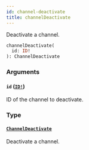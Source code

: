 ```yaml
---
id: channel-deactivate
title: channelDeactivate
---
```


Deactivate a channel.

```graphql
channelDeactivate(
  id: ID!
): ChannelDeactivate

```

### Arguments

#### `id` ([`ID!`](/api-reference/scalars/id.mdx))

ID of the channel to deactivate.

### Type

#### [`ChannelDeactivate`](/api-reference/objects/channel-deactivate.mdx)

Deactivate a channel.
